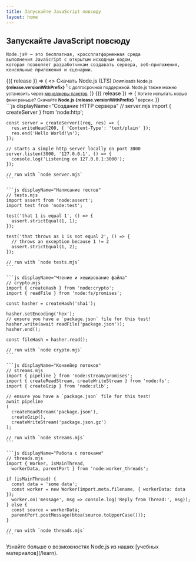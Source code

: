 ```yaml
---
title: Запускайте JavaScript повсюду
layout: home
---
```


<section>
 <WithBadge section="index" />

  <div>
    <h1 className="special">Запускайте JavaScript повсюду</h1>

    Node.js® — это бесплатная, кроссплатформенная среда
    выполнения JavaScript с открытым исходным кодом,
    которая позволяет разработчикам создавать сервера, веб-приложения, консольные приложения и сценарии.

  </div>

  <div>
    <WithNodeRelease status={['LTS']}>
      {({ release }) => (
        <>
          <DownloadButton release={release}>Скачать Node.js (LTS)</DownloadButton>
          <small>
            Downloads Node.js <b>{release.versionWithPrefix}</b>
            <sup title="Скачивает инсталлятор Node.js для вашей текущей платформы">1</sup> с долгосрочной поддержкой.
            Node.js также можно установить через <a href="/download/package-manager">менеджеры пакетов</a>.
          </small>
        </>
      )}
    </WithNodeRelease>
    <WithNodeRelease status={['Current']}>
      {({ release }) => (
        <small>
          Хотите испытать новые фичи раньше?
          Скачайте <b>Node.js  <DownloadLink release={release}>{release.versionWithPrefix}</DownloadLink></b>
          <sup title="Скачивает инсталлятор Node.js для вашей текущей платформы">1</sup> версии.
        </small>
      )}
    </WithNodeRelease>
  </div>
</section>

<section>
  <div>
    ```js displayName="Создание HTTP сервера"
    // server.mjs
    import { createServer } from 'node:http';

    const server = createServer((req, res) => {
      res.writeHead(200, { 'Content-Type': 'text/plain' });
      res.end('Hello World!\n');
    });

    // starts a simple http server locally on port 3000
    server.listen(3000, '127.0.0.1', () => {
      console.log('Listening on 127.0.0.1:3000');
    });

    // run with `node server.mjs`
    ```

    ```js displayName="Написание тестов"
    // tests.mjs
    import assert from 'node:assert';
    import test from 'node:test';

    test('that 1 is equal 1', () => {
      assert.strictEqual(1, 1);
    });

    test('that throws as 1 is not equal 2', () => {
      // throws an exception because 1 != 2
      assert.strictEqual(1, 2);
    });

    // run with `node tests.mjs`
    ```

    ```js displayName="Чтение и хеширование файла"
    // crypto.mjs
    import { createHash } from 'node:crypto';
    import { readFile } from 'node:fs/promises';

    const hasher = createHash('sha1');

    hasher.setEncoding('hex');
    // ensure you have a `package.json` file for this test!
    hasher.write(await readFile('package.json'));
    hasher.end();

    const fileHash = hasher.read();

    // run with `node crypto.mjs`
    ```

    ```js displayName="Конвейер потоков"
    // streams.mjs
    import { pipeline } from 'node:stream/promises';
    import { createReadStream, createWriteStream } from 'node:fs';
    import { createGzip } from 'node:zlib';

    // ensure you have a `package.json` file for this test!
    await pipeline
    (
      createReadStream('package.json'),
      createGzip(),
      createWriteStream('package.json.gz')
    );

    // run with `node streams.mjs`
    ```

    ```js displayName="Работа с потоками"
    // threads.mjs
    import { Worker, isMainThread,
      workerData, parentPort } from 'node:worker_threads';

    if (isMainThread) {
      const data = 'some data';
      const worker = new Worker(import.meta.filename, { workerData: data });
      worker.on('message', msg => console.log('Reply from Thread:', msg));
    } else {
      const source = workerData;
      parentPort.postMessage(btoa(source.toUpperCase()));
    }

    // run with `node threads.mjs`
    ```

  </div>
  Узнайте больше о возможностях Node.js из наших [учебных материалов](/learn).
</section>
